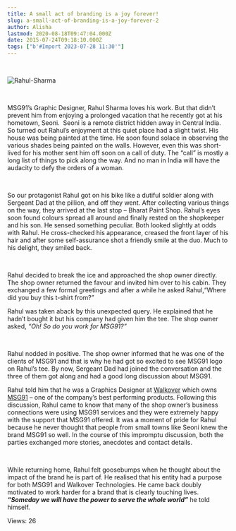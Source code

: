 ```yaml
---
title: A small act of branding is a joy forever!
slug: a-small-act-of-branding-is-a-joy-forever-2
author: Alisha
lastmod: 2020-08-18T09:47:04.000Z
date: 2015-07-24T09:18:10.000Z
tags: ["b'#Import 2023-07-28 11:30'"]
---
```


 


![Rahul-Sharma](https://images-msg91.s3.ap-south-1.amazonaws.com/content/images/wordpress/2015/07/Rahul-Sharma.jpg)


 


MSG91’s Graphic Designer, Rahul Sharma loves his work. But that didn’t prevent him from enjoying a prolonged vacation that he recently got at his hometown, Seoni.  Seoni is a remote district hidden away in Central India. So turned out Rahul’s enjoyment at this quiet place had a slight twist. His house was being painted at the time. He soon found solace in observing the various shades being painted on the walls. However, even this was short-lived for his mother sent him off soon on a call of duty. The “call” is mostly a long list of things to pick along the way. And no man in India will have the audacity to defy the orders of a woman.


 


So our protagonist Rahul got on his bike like a dutiful soldier along with Sergeant Dad at the pillion, and off they went. After collecting various things on the way, they arrived at the last stop – Bharat Paint Shop. Rahul’s eyes soon found colours spread all around and finally rested on the shopkeeper and his son. He sensed something peculiar. Both looked slightly at odds with Rahul. He cross-checked his appearance, creased the front layer of his hair and after some self-assurance shot a friendly smile at the duo. Much to his delight, they smiled back.


 


Rahul decided to break the ice and approached the shop owner directly. The shop owner returned the favour and invited him over to his cabin. They exchanged a few formal greetings and after a while he asked Rahul,“Where did you buy this t-shirt from?”  

Rahul was taken aback by this unexpected query. He explained that he hadn’t bought it but his company had given him the tee. The shop owner asked, *“Oh! So do you work for MSG91?”*


 


Rahul nodded in positive. The shop owner informed that he was one of the clients of MSG91 and that is why he had got so excited to see MSG91 logo on Rahul’s tee. By now, Sergeant Dad had joined the conversation and the three of them got along and had a good long discussion about MSG91.


Rahul told him that he was a Graphics Designer at [Walkover](https://www.walkover.in/) which owns [MSG91](https://msg91.com/) – one of the company’s best performing products. Following this discussion, Rahul came to know that many of the shop owner’s business connections were using MSG91 services and they were extremely happy with the support that MSG91 offered. It was a moment of pride for Rahul because he never thought that people from small towns like Seoni knew the brand MSG91 so well. In the course of this impromptu discussion, both the parties exchanged more stories, anecdotes and contact details.


 


While returning home, Rahul felt goosebumps when he thought about the impact of the brand he is part of. He realised that his entity had a purpose for both MSG91 and Walkover Technologies. He came back doubly motivated to work harder for a brand that is clearly touching lives. ***“Someday we will have the power to serve the whole world”*** he told himself.


 Views: 26


